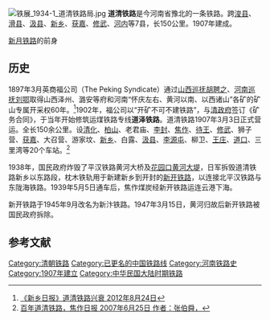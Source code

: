 {{disputed|time=2020-03-17T18:09:47+00:00}}
[[File:铁展_1934-1_道清铁路局.jpg|thumb]]
'''道清铁路'''是今河南省豫北的一条铁路。跨[[浚县|浚县]]、[[滑县|滑县]]、[[汲县|汲县]]、[[新乡县|新乡]]、[[获嘉县|获嘉]]、[[修武县|修武]]、[[河内县_(中国)|河内]]等7县，长150公里。1907年建成。

[[新月铁路|新月铁路]]的前身

==历史==
1897年3月英商福公司（The Peking Syndicate）通过[[山西巡抚|山西巡抚]][[胡聘之|胡聘之]]、[[河南巡抚|河南巡抚]][[刘鄂|刘鄂]]取得山西泽州、潞安等府和河南“怀庆左右、黄河以南、以西诸山”各矿的矿山专属开采权60年。<ref>[http://rb.xxrb.com.cn/html/2012-08/24/content_110705.htm 《新乡日报》道清铁路兴衰 2012年8月24日]</ref>1902年，福公司以“开矿不可不建铁路”，与[[清政府|清政府]]签订《矿务合同》，于当年开始修筑运煤铁路专线'''道泽铁路'''。道清铁路1907年3月3日正式营运。全长150余公里。设[[清化镇|清化]]、[[柏山镇|柏山]]、老君庙、[[李封街道|李封]]、[[焦作|焦作]]、[[待王街道|待王]]、[[修武县|修武]]、狮子营、[[获嘉县|获嘉]]、大召营、游家坟、[[新乡县|新乡]]、白露、[[汲县|汲县]]、[[李源屯镇|李源屯]]、柳卫、[[王庄镇_(滑县)|王庄]]、[[道口镇|道口]]、三里湾等20个车站。<ref>[http://epaper.jzrb.com/jzwbold/html/2007-06/25/content_23972.htm 百年道清铁路，焦作日报 2007年6月25日  作者：张伯舜，]{{Dead link|date=2019年11月 |bot=InternetArchiveBot |fix-attempted=yes }}</ref> 

1938年，国民政府炸毁了平汉铁路黄河大桥及[[花园口决堤事件|花园口黄河大堤]]，日军拆毁道清铁路新乡以东路段，枕木铁轨用于新建新乡到开封的[[新开铁路|新开铁路]]，以连接北平汉铁路与东陇海铁路。1939年5月5日通车后，焦作煤炭经新开铁路运连云港下海。

新开铁路于1945年9月改名为新汴铁路。1947年3月15日，黄河归故后新开铁路被国民政府拆除。 
==参考文献==
<!--http://www.peoplerail.com/rail/show-474-418772-1.html-->
{{Reflist|2}}
{{清朝鐵路}}
[[Category:清朝铁路|Category:清朝铁路]]
[[Category:已更名的中国铁路线|Category:已更名的中国铁路线]]
[[Category:河南铁路史|Category:河南铁路史]]
[[Category:1907年建立|Category:1907年建立]]
[[Category:中华民国大陆时期铁路|Category:中华民国大陆时期铁路]]
